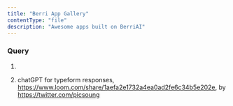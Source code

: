 ```yaml
---
title: "Berri App Gallery"
contentType: "file"
description: "Awesome apps built on BerriAI"
---
```




### Query

1. 

2. chatGPT for typeform responses, https://www.loom.com/share/1aefa2e1732a4ea0ad2fe6c34b5e202e, by https://twitter.com/picsoung

